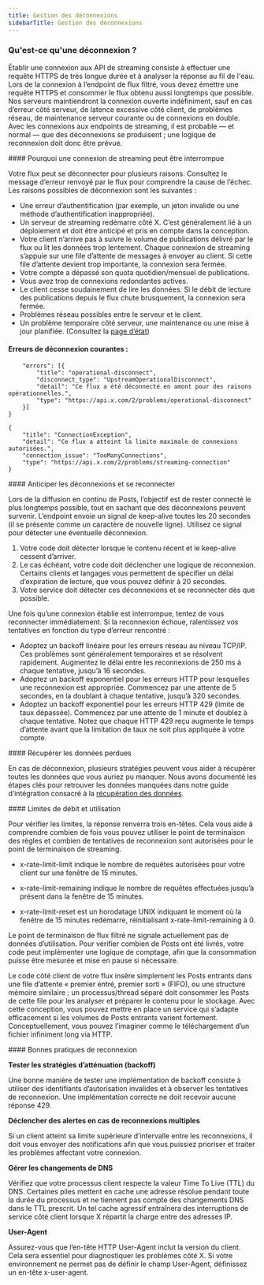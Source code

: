 ```yaml
---
title: Gestion des déconnexions
sidebarTitle: Gestion des déconnexions
---
```


### Qu&#39;est-ce qu&#39;une déconnexion ?

Établir une connexion aux API de streaming consiste à effectuer une requête HTTPS de très longue durée et à analyser la réponse au fil de l&#39;eau. Lors de la connexion à l’endpoint de flux filtré, vous devez émettre une requête HTTPS et consommer le flux obtenu aussi longtemps que possible. Nos serveurs maintiendront la connexion ouverte indéfiniment, sauf en cas d’erreur côté serveur, de latence excessive côté client, de problèmes réseau, de maintenance serveur courante ou de connexions en double. Avec les connexions aux endpoints de streaming, il est probable — et normal — que des déconnexions se produisent ; une logique de reconnexion doit donc être prévue.
 

<div id="why-a-streaming-connection-might-be-disconnected">
  #### Pourquoi une connexion de streaming peut être interrompue
</div>

Votre flux peut se déconnecter pour plusieurs raisons. Consultez le message d’erreur renvoyé par le flux pour comprendre la cause de l’échec. Les raisons possibles de déconnexion sont les suivantes :

* Une erreur d’authentification (par exemple, un jeton invalide ou une méthode d’authentification inappropriée).
* Un serveur de streaming redémarre côté X. C’est généralement lié à un déploiement et doit être anticipé et pris en compte dans la conception.
* Votre client n’arrive pas à suivre le volume de publications délivré par le flux ou lit les données trop lentement. Chaque connexion de streaming s’appuie sur une file d’attente de messages à envoyer au client. Si cette file d’attente devient trop importante, la connexion sera fermée.
* Votre compte a dépassé son quota quotidien/mensuel de publications.
* Vous avez trop de connexions redondantes actives.
* Le client cesse soudainement de lire les données. Si le débit de lecture des publications depuis le flux chute brusquement, la connexion sera fermée.
* Problèmes réseau possibles entre le serveur et le client.
* Un problème temporaire côté serveur, une maintenance ou une mise à jour planifiée. (Consultez la [page d’état](https://api.twitterstat.us/))
   

#### Erreurs de déconnexion courantes : 

```{
	"errors": [{
		"title": "operational-disconnect",
		"disconnect_type": "UpstreamOperationalDisconnect",
		"detail": "Ce flux a été déconnecté en amont pour des raisons opérationnelles.",
		"type": "https://api.x.com/2/problems/operational-disconnect"
	}]
}
```

```
{
	"title": "ConnectionException",
	"detail": "Ce flux a atteint la limite maximale de connexions autorisées.",
	"connection_issue": "TooManyConnections",
	"type": "https://api.x.com/2/problems/streaming-connection"
}
```

<div id="anticipating-disconnects-and-reconnecting">
  #### Anticiper les déconnexions et se reconnecter
</div>

Lors de la diffusion en continu de Posts, l’objectif est de rester connecté le plus longtemps possible, tout en sachant que des déconnexions peuvent survenir. L’endpoint envoie un signal de keep-alive toutes les 20 secondes (il se présente comme un caractère de nouvelle ligne). Utilisez ce signal pour détecter une éventuelle déconnexion.

1. Votre code doit détecter lorsque le contenu récent et le keep-alive cessent d’arriver.
2. Le cas échéant, votre code doit déclencher une logique de reconnexion. Certains clients et langages vous permettent de spécifier un délai d’expiration de lecture, que vous pouvez définir à 20 secondes.
3. Votre service doit détecter ces déconnexions et se reconnecter dès que possible.

Une fois qu’une connexion établie est interrompue, tentez de vous reconnecter immédiatement. Si la reconnexion échoue, ralentissez vos tentatives en fonction du type d’erreur rencontré :

* Adoptez un backoff linéaire pour les erreurs réseau au niveau TCP/IP. Ces problèmes sont généralement temporaires et se résolvent rapidement. Augmentez le délai entre les reconnexions de 250 ms à chaque tentative, jusqu’à 16 secondes.
* Adoptez un backoff exponentiel pour les erreurs HTTP pour lesquelles une reconnexion est appropriée. Commencez par une attente de 5 secondes, en la doublant à chaque tentative, jusqu’à 320 secondes.
* Adoptez un backoff exponentiel pour les erreurs HTTP 429 (limite de taux dépassée). Commencez par une attente de 1 minute et doublez à chaque tentative. Notez que chaque HTTP 429 reçu augmente le temps d’attente avant que la limitation de taux ne soit plus appliquée à votre compte.
   

<div id="recovering-lost-data">
  #### Récupérer les données perdues
</div>

En cas de déconnexion, plusieurs stratégies peuvent vous aider à récupérer toutes les données que vous auriez pu manquer. Nous avons documenté les étapes clés pour retrouver les données manquées dans notre guide d’intégration consacré à la [récupération des données](/fr/x-api/posts/filtered-stream/integrate/recovery-and-redundancy-features). 
 

<div id="rate-limits-and-usage">
  #### Limites de débit et utilisation
</div>

Pour vérifier les limites, la réponse renverra trois en-têtes. Cela vous aide à comprendre combien de fois vous pouvez utiliser le point de terminaison des règles et combien de tentatives de reconnexion sont autorisées pour le point de terminaison de streaming.

* x-rate-limit-limit indique le nombre de requêtes autorisées pour votre client sur une fenêtre de 15 minutes.

* x-rate-limit-remaining indique le nombre de requêtes effectuées jusqu’à présent dans la fenêtre de 15 minutes.

* x-rate-limit-reset est un horodatage UNIX indiquant le moment où la fenêtre de 15 minutes redémarre, réinitialisant x-rate-limit-remaining à 0.

Le point de terminaison de flux filtré ne signale actuellement pas de données d’utilisation. Pour vérifier combien de Posts ont été livrés, votre code peut implémenter une logique de comptage, afin que la consommation puisse être mesurée et mise en pause si nécessaire.

Le code côté client de votre flux insère simplement les Posts entrants dans une file d’attente « premier entré, premier sorti » (FIFO), ou une structure mémoire similaire ; un processus/thread séparé doit consommer les Posts de cette file pour les analyser et préparer le contenu pour le stockage. Avec cette conception, vous pouvez mettre en place un service qui s’adapte efficacement si les volumes de Posts entrants varient fortement. Conceptuellement, vous pouvez l’imaginer comme le téléchargement d’un fichier infiniment long via HTTP.

<div id="reconnection-best-practices">
  #### Bonnes pratiques de reconnexion
</div>

**Tester les stratégies d’atténuation (backoff)**

Une bonne manière de tester une implémentation de backoff consiste à utiliser des identifiants d’autorisation invalides et à observer les tentatives de reconnexion. Une implémentation correcte ne doit recevoir aucune réponse 429.

**Déclencher des alertes en cas de reconnexions multiples**

Si un client atteint sa limite supérieure d’intervalle entre les reconnexions, il doit vous envoyer des notifications afin que vous puissiez prioriser et traiter les problèmes affectant votre connexion.

**Gérer les changements de DNS**

Vérifiez que votre processus client respecte la valeur Time To Live (TTL) du DNS. Certaines piles mettent en cache une adresse résolue pendant toute la durée du processus et ne tiennent pas compte des changements DNS dans le TTL prescrit. Un tel cache agressif entraînera des interruptions de service côté client lorsque X répartit la charge entre des adresses IP.

**User-Agent**

Assurez-vous que l’en-tête HTTP User-Agent inclut la version du client. Cela sera essentiel pour diagnostiquer les problèmes côté X. Si votre environnement ne permet pas de définir le champ User-Agent, définissez un en-tête x-user-agent.